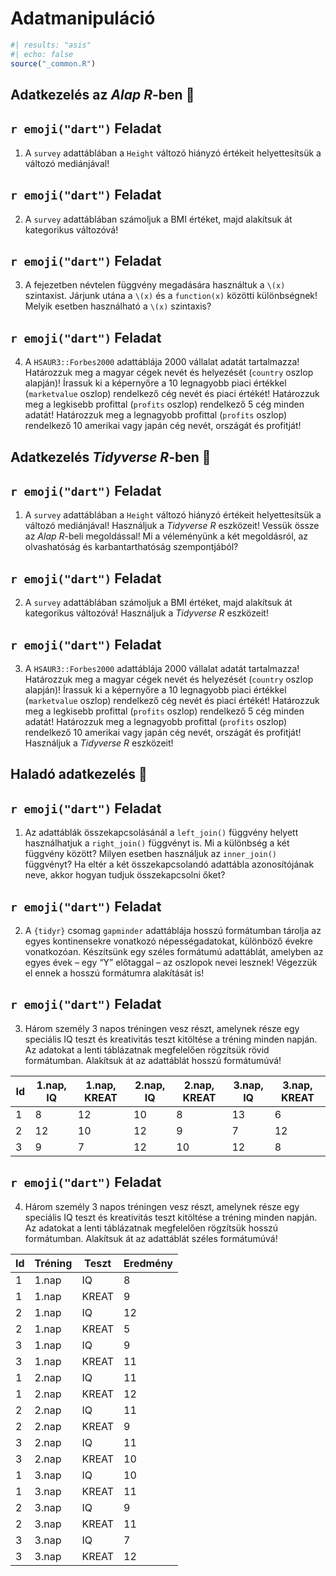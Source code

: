 # Adatmanipuláció {#sec-adatmanipulacio}

```r
#| results: "asis"
#| echo: false
source("_common.R")
```


## Adatkezelés az *Alap R*-ben 🙂 {#sec-adatkezeles-alap-r}


::: {.callout-warning icon="false"}
## `r emoji("dart")` Feladat
1. A `survey` adattáblában a `Height` változó hiányzó értékeit helyettesítsük a változó mediánjával!
:::

::: {.callout-warning icon="false"}
## `r emoji("dart")` Feladat
2. A `survey` adattáblában számoljuk a BMI értéket, majd alakítsuk át kategorikus változóvá!
:::

::: {.callout-warning icon="false"}
## `r emoji("dart")` Feladat
3. A fejezetben névtelen függvény megadására használtuk a `\(x)` szintaxist. Járjunk utána a `\(x)` és a `function(x)` közötti különbségnek! Melyik esetben használható a `\(x)` szintaxis?
:::


::: {.callout-warning icon="false"}
## `r emoji("dart")` Feladat
4. A `HSAUR3::Forbes2000` adattáblája 2000 vállalat adatát tartalmazza! Határozzuk meg a magyar cégek nevét és helyezését (`country` oszlop alapján)! Írassuk ki a képernyőre a 10 legnagyobb piaci értékkel (`marketvalue` oszlop) rendelkező cég nevét és piaci értékét! Határozzuk meg a legkisebb profittal (`profits` oszlop) rendelkező 5 cég minden adatát! Határozzuk meg a legnagyobb profittal (`profits` oszlop) rendelkező 10 amerikai vagy japán cég nevét, országát és profitját!
:::

## Adatkezelés *Tidyverse R*-ben 🤔 {#sec-adatkezeles-tidy}


::: {.callout-warning icon="false"}
## `r emoji("dart")` Feladat
1. A `survey` adattáblában a `Height` változó hiányzó értékeit helyettesítsük a változó mediánjával! Használjuk a *Tidyverse R* eszközeit! Vessük össze az *Alap R*-beli megoldással! Mi a véleményünk a két megoldásról, az olvashatóság és karbantarthatóság szempontjából?
:::

::: {.callout-warning icon="false"}
## `r emoji("dart")` Feladat
2. A `survey` adattáblában számoljuk a BMI értéket, majd alakítsuk át kategorikus változóvá! Használjuk a *Tidyverse R* eszközeit!
:::


::: {.callout-warning icon="false"}
## `r emoji("dart")` Feladat
3. A `HSAUR3::Forbes2000` adattáblája 2000 vállalat adatát tartalmazza! Határozzuk meg a magyar cégek nevét és helyezését (`country` oszlop alapján)! Írassuk ki a képernyőre a 10 legnagyobb piaci értékkel (`marketvalue` oszlop) rendelkező cég nevét és piaci értékét! Határozzuk meg a legkisebb profittal (`profits` oszlop) rendelkező 5 cég minden adatát! Határozzuk meg a legnagyobb profittal (`profits` oszlop) rendelkező 10 amerikai vagy japán cég nevét, országát és profitját! Használjuk a *Tidyverse R* eszközeit!
:::

## Haladó adatkezelés 🤯 {#sec-halado-adatkezeles}


::: {.callout-warning icon="false"}
## `r emoji("dart")` Feladat
1. Az adattáblák összekapcsolásánál a `left_join()` függvény helyett használhatjuk a `right_join()` függvényt is. Mi a különbség a két függvény között? Milyen esetben használjuk az `inner_join()` függvényt? Ha eltér a két összekapcsolandó adattábla azonosítójának neve, akkor hogyan tudjuk összekapcsolni őket?
:::

::: {.callout-warning icon="false"}
## `r emoji("dart")` Feladat
2. A `{tidyr}` csomag `gapminder` adattáblája hosszú formátumban tárolja az egyes kontinensekre vonatkozó népességadatokat, különböző évekre vonatkozóan. Készítsünk egy széles formátumú adattáblát, amelyben az egyes évek -- egy "Y" előtaggal -- az oszlopok nevei lesznek! Végezzük el ennek a hosszú formátumra alakítását is!
:::

::: {.callout-warning icon="false"}
## `r emoji("dart")` Feladat
3. Három személy 3 napos tréningen vesz részt, amelynek része egy speciális IQ teszt és kreativitás teszt kitöltése a tréning minden napján. Az adatokat a lenti táblázatnak megfelelően rögzítsük rövid formátumban. Alakítsuk át az adattáblát hosszú formátumúvá!

| Id | 1.nap, IQ | 1.nap, KREAT | 2.nap, IQ | 2.nap, KREAT | 3.nap, IQ | 3.nap, KREAT |
|----|-----------|--------------|-----------|--------------|-----------|--------------|
| 1  | 8         | 12           | 10        | 8            | 13        | 6            |
| 2  | 12        | 10           | 12        | 9            | 7         | 12           |
| 3  | 9         | 7            | 12        | 10           | 12        | 8            |

:::


::: {.callout-warning icon="false"}
## `r emoji("dart")` Feladat

4. Három személy 3 napos tréningen vesz részt, amelynek része egy speciális IQ teszt és kreativitás teszt kitöltése a tréning minden napján. Az adatokat a lenti táblázatnak megfelelően rögzítsük hosszú formátumban. Alakítsuk át az adattáblát széles formátumúvá!

| Id | Tréning | Teszt | Eredmény |
|----|---------|-------|----------|
| 1  | 1.nap   | IQ    | 8        |
| 1  | 1.nap   | KREAT | 9        |
| 2  | 1.nap   | IQ    | 12       |
| 2  | 1.nap   | KREAT | 5        |
| 3  | 1.nap   | IQ    | 9        |
| 3  | 1.nap   | KREAT | 11       |
| 1  | 2.nap   | IQ    | 11       |
| 1  | 2.nap   | KREAT | 12       |
| 2  | 2.nap   | IQ    | 11       |
| 2  | 2.nap   | KREAT | 9        |
| 3  | 2.nap   | IQ    | 11       |
| 3  | 2.nap   | KREAT | 10       |
| 1  | 3.nap   | IQ    | 10       |
| 1  | 3.nap   | KREAT | 11       |
| 2  | 3.nap   | IQ    | 9        |
| 2  | 3.nap   | KREAT | 11       |
| 3  | 3.nap   | IQ    | 7        |
| 3  | 3.nap   | KREAT | 12       |

:::

